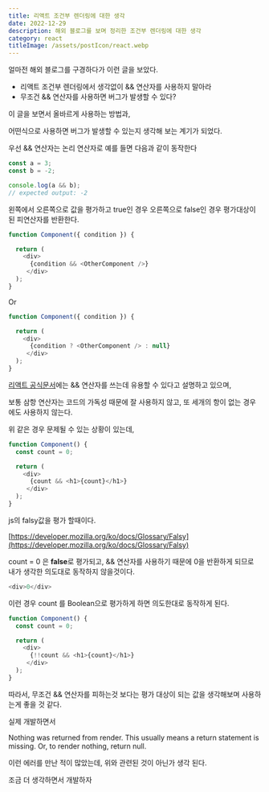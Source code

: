 ```yaml
---
title: 리액트 조건부 렌더링에 대한 생각
date: 2022-12-29
description: 해외 블로그를 보며 정리한 조건부 렌더링에 대한 생각
category: react
titleImage: /assets/postIcon/react.webp
---
```



얼마전 해외 블로그를 구경하다가 이런 글을 보았다.

-   리액트 조건부 렌더링에서 생각없이 && 연산자를 사용하지 말아라
-   무조건 && 연산자를 사용하면 버그가 발생할 수 있다?

이 글을 보면서 올바르게 사용하는 방법과,

어떤식으로 사용하면 버그가 발생할 수 있는지 생각해 보는 계기가 되었다.

우선 && 연산자는 논리 연산자로 예를 들면 다음과 같이 동작한다

```javascript
const a = 3;
const b = -2;

console.log(a && b);
// expected output: -2
```

왼쪽에서 오른쪽으로 값을 평가하고 true인 경우 오른쪽으로 false인 경우 평가대상이된 피연산자를 반환한다.

```javascript
function Component({ condition }) {

  return (
    <div>
      {condition && <OtherComponent />}
     </div>
  );
}
```

Or

```javascript
function Component({ condition }) {

  return (
    <div>
      {condition ? <OtherComponent /> : null}
     </div>
  );
}
```

[리액트 공식문서](https://reactjs.org/docs/conditional-rendering.html)에는 && 연산자를 쓰는데 유용할 수 있다고 설명하고 있으며,

보통 삼항 연산자는 코드의 가독성 때문에 잘 사용하지 않고, 또 세개의 항이 없는 경우에도 사용하지 않는다.

위 같은 경우 문제될 수 있는 상황이 있는데, 

```javascript
function Component() {
  const count = 0;

  return (
    <div>
      {count && <h1>{count}</h1>}
     </div>
  );
}
```

js의 falsy값을 평가 할때이다.

[https://developer.mozilla.org/ko/docs/Glossary/Falsy](https://developer.mozilla.org/ko/docs/Glossary/Falsy)

count = 0 은 **false**로 평가되고, && 연산자를 사용하기 때문에 0을 반환하게 되므로 내가 생각한 의도대로 동작하지 않을것이다.

```javascript
<div>0</div>
```

이런 경우 count 를 Boolean으로 평가하게 하면 의도한대로 동작하게 된다. 

```javascript
function Component() {
  const count = 0;

  return (
    <div>
      {!!count && <h1>{count}</h1>}
     </div>
  );
}
```

따라서, 무조건 && 연산자를 피하는것 보다는 평가 대상이 되는 값을 생각해보며 사용하는게 좋을 것 같다.

실제 개발하면서

Nothing was returned from render. This usually means a return statement is missing. Or, to render nothing, return null.

이런 에러를 만난 적이 많았는데, 위와 관련된 것이 아닌가 생각 된다.

조금 더 생각하면서 개발하자
